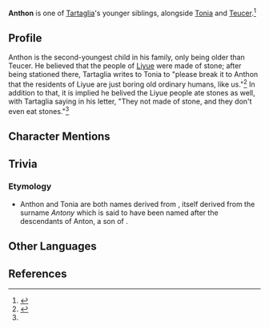 {{About|[[Tartaglia]]'s younger brother|the NPC encountered in the Chasm|Anton}}
{{Character Infobox
|type             = NPC
|region           = Snezhnaya
|sibling          = Tartaglia
|siblingNote      = Older brother
|sibling2         = Tonia
|siblingNote2     = Older sister
|sibling3         = Teucer
|siblingNote3     = Younger brother
}}
'''Anthon''' is one of [[Tartaglia]]'s younger siblings, alongside [[Tonia]] and [[Teucer]].<ref>{{Ref/Quest|Defender of Childhood Dreams}}</ref>

==Profile==
Anthon is the second-youngest child in his family, only being older than Teucer. He believed that the people of [[Liyue]] were made of stone; after being stationed there, Tartaglia writes to Tonia to "please break it to Anthon that the residents of Liyue are just boring old ordinary humans, like us."<ref name="Tartaglia CS">{{Ref/CS|Tartaglia|Tartaglia's Letters to Home}}</ref> In addition to that, it is implied he belived the Liyue people ate stones as well, with Tartaglia saying in his letter, "They not made of stone, and they don't even eat stones."<ref name="Tartaglia CS" />

==Character Mentions==
{{Character Mentions}}

==Trivia==
===Etymology===
* Anthon and Tonia are both names derived from {{w|Anthony}}, itself derived from the surname ''Antony'' which is said to have been named after the descendants of Anton, a son of {{w|Heracles}}.

==Other Languages==
{{Other Languages|default_hidden = 1
|en      = Anthon
|zhs     = 安东
|zhs_rm  = Āndōng
|zht     = 安東
|zht_rm  = Āndōng
|ja      = アントン
|ja_rm   = Anton
|ko      = 안톤
|ko_rm   = Anton
|es      = Anthon
|fr      = Anthon
|ru      = Антон
|th      = Anthon
|vi      = Anthon
|de      = Anthon
|id      = Anthon
|pt      = Anthon
}}

==References==
{{Reflist}}